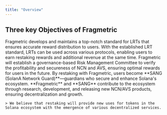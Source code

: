 ```yaml
---
title: "Overview"
---
```


## Three key Objectives of Fragmetric

<Steps>
  <Step title="Develop a secure standard for Liquid Restaking Tokens (LRTs)">
    Fragmetric develops and maintains a top-notch standard for LRTs that ensures accurate reward distribution to users. With the established LRT standard, LRTs can be used across various protocols, enabling users to earn restaking rewards and additional revenue at the same time.
  </Step>

  <Step title="Delegate user’s deposit to the secure and profitable Restaking Protocol, NCN/AVS">
    Fragmetric will establish a governance-based Risk Management Committee to verify the profitability and secureness of NCN and AVS, ensuring optimal rewards for users in the future.
  </Step>

  <Step title="Contribute to the growth of Solana’s restaking ecosystem with SANG">
    By restaking with Fragmetric, users become **SANG (SolanA Network Guard)**—guardians who secure and enhance Solana's ecosystem. **Fragmetric** and **SANG** contribute to the ecosystem through research, development, and releasing new NCN/AVS products, ensuring decentralization and growth.

    > We believe that restaking will provide new uses for tokens in the Solana ecosystem with the emergence of various decentralized services.
  </Step>
</Steps>